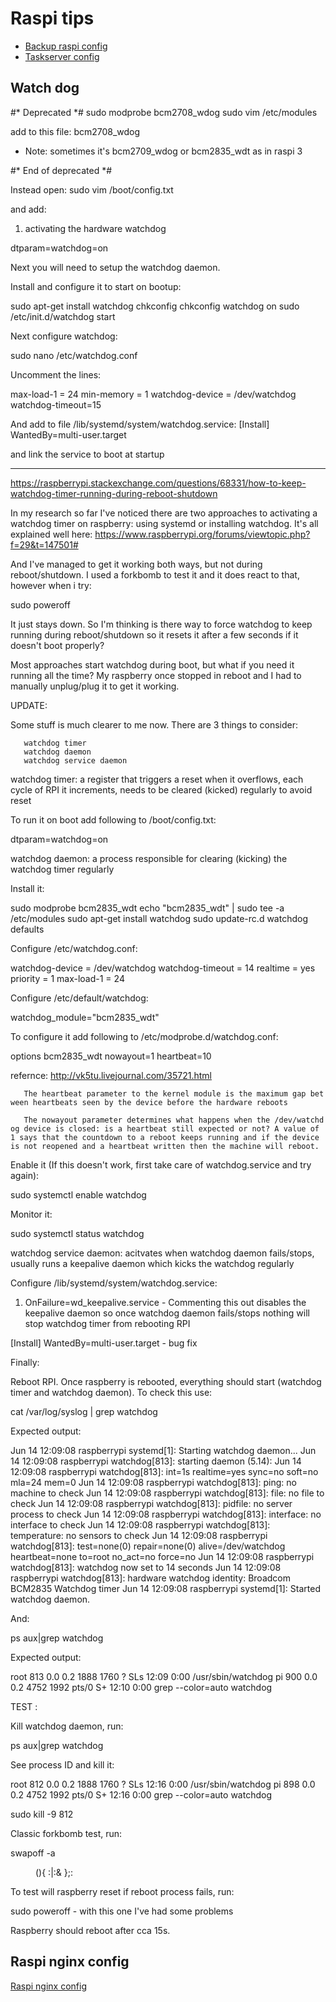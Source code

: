 = Raspi tips =
* [[Backup raspi config]]
* [[Taskserver config]]

== Watch dog ==

#* Deprecated *#
sudo modprobe bcm2708_wdog
sudo vim /etc/modules

add to this file:
bcm2708_wdog
* Note: sometimes it's bcm2709_wdog or bcm2835_wdt as in raspi 3

#* End of deprecated *#

Instead open:
sudo vim /boot/config.txt

and add:
# activating the hardware watchdog
dtparam=watchdog=on



Next you will need to setup the watchdog daemon.

Install and configure it to start on bootup:

sudo apt-get install watchdog chkconfig
chkconfig watchdog on
sudo /etc/init.d/watchdog start

Next configure watchdog:

sudo nano /etc/watchdog.conf

Uncomment the lines:

max-load-1              = 24
min-memory              = 1
watchdog-device = /dev/watchdog
watchdog-timeout=15



And add to file /lib/systemd/system/watchdog.service:
[Install]
WantedBy=multi-user.target

and link the service to boot at startup



----

https://raspberrypi.stackexchange.com/questions/68331/how-to-keep-watchdog-timer-running-during-reboot-shutdown

In my research so far I've noticed there are two approaches to activating a watchdog timer on raspberry: using systemd or installing watchdog. It's all explained well here: https://www.raspberrypi.org/forums/viewtopic.php?f=29&t=147501#

And I've managed to get it working both ways, but not during reboot/shutdown. I used a forkbomb to test it and it does react to that, however when i try:

sudo poweroff

It just stays down. So I'm thinking is there way to force watchdog to keep running during reboot/shutdown so it resets it after a few seconds if it doesn't boot properly?

Most approaches start watchdog during boot, but what if you need it running all the time? My raspberry once stopped in reboot and I had to manually unplug/plug it to get it working.

UPDATE:

Some stuff is much clearer to me now. There are 3 things to consider:

    watchdog timer
    watchdog daemon
    watchdog service daemon

watchdog timer: a register that triggers a reset when it overflows, each cycle of RPI it increments, needs to be cleared (kicked) regularly to avoid reset

To run it on boot add following to /boot/config.txt:

dtparam=watchdog=on

watchdog daemon: a process responsible for clearing (kicking) the watchdog timer regularly

Install it:

sudo modprobe bcm2835_wdt
echo "bcm2835_wdt" | sudo tee -a /etc/modules
sudo apt-get install watchdog
sudo update-rc.d watchdog defaults

Configure /etc/watchdog.conf:

watchdog-device = /dev/watchdog
watchdog-timeout = 14
realtime = yes
priority = 1
max-load-1 = 24

Configure /etc/default/watchdog:

watchdog_module="bcm2835_wdt"

To configure it add following to /etc/modprobe.d/watchdog.conf:

options bcm2835_wdt nowayout=1 heartbeat=10

refernce: http://vk5tu.livejournal.com/35721.html

    The heartbeat parameter to the kernel module is the maximum gap between heartbeats seen by the device before the hardware reboots

    The nowayout parameter determines what happens when the /dev/watchdog device is closed: is a heartbeat still expected or not? A value of 1 says that the countdown to a reboot keeps running and if the device is not reopened and a heartbeat written then the machine will reboot.

Enable it (If this doesn't work, first take care of watchdog.service and try again):

sudo systemctl enable watchdog

Monitor it:

sudo systemctl status watchdog

watchdog service daemon: acitvates when watchdog daemon fails/stops, usually runs a keepalive daemon which kicks the watchdog regularly

Configure /lib/systemd/system/watchdog.service:

# OnFailure=wd_keepalive.service - Commenting this out disables the keepalive daemon so once watchdog daemon fails/stops nothing will stop watchdog timer from rebooting RPI

[Install]
WantedBy=multi-user.target - bug fix

Finally:

Reboot RPI. Once raspberry is rebooted, everything should start (watchdog timer and watchdog daemon). To check this use:

cat /var/log/syslog | grep watchdog

Expected output:

Jun 14 12:09:08 raspberrypi systemd[1]: Starting watchdog daemon...
Jun 14 12:09:08 raspberrypi watchdog[813]: starting daemon (5.14):
Jun 14 12:09:08 raspberrypi watchdog[813]: int=1s realtime=yes sync=no soft=no mla=24 mem=0
Jun 14 12:09:08 raspberrypi watchdog[813]: ping: no machine to check
Jun 14 12:09:08 raspberrypi watchdog[813]: file: no file to check
Jun 14 12:09:08 raspberrypi watchdog[813]: pidfile: no server process to check
Jun 14 12:09:08 raspberrypi watchdog[813]: interface: no interface to check
Jun 14 12:09:08 raspberrypi watchdog[813]: temperature: no sensors to check
Jun 14 12:09:08 raspberrypi watchdog[813]: test=none(0) repair=none(0) alive=/dev/watchdog heartbeat=none to=root no_act=no force=no
Jun 14 12:09:08 raspberrypi watchdog[813]: watchdog now set to 14 seconds
Jun 14 12:09:08 raspberrypi watchdog[813]: hardware watchdog identity: Broadcom BCM2835 Watchdog timer
Jun 14 12:09:08 raspberrypi systemd[1]: Started watchdog daemon.

And:

ps aux|grep watchdog

Expected output:

root       813  0.0  0.2   1888  1760 ?        SLs  12:09   0:00 /usr/sbin/watchdog
pi         900  0.0  0.2   4752  1992 pts/0    S+   12:10   0:00 grep --color=auto watchdog

TEST :

Kill watchdog daemon, run:

ps aux|grep watchdog

See process ID and kill it:

root       812  0.0  0.2   1888  1760 ?        SLs  12:16   0:00 /usr/sbin/watchdog
pi         898  0.0  0.2   4752  1992 pts/0    S+   12:16   0:00 grep --color=auto watchdog

sudo kill -9 812

Classic forkbomb test, run:

swapoff -a
: (){ :|:& };:

To test will raspberry reset if reboot process fails, run:

sudo poweroff - with this one I've had some problems

Raspberry should reboot after cca 15s.

== Raspi nginx config ==
[[Raspi nginx config]]
